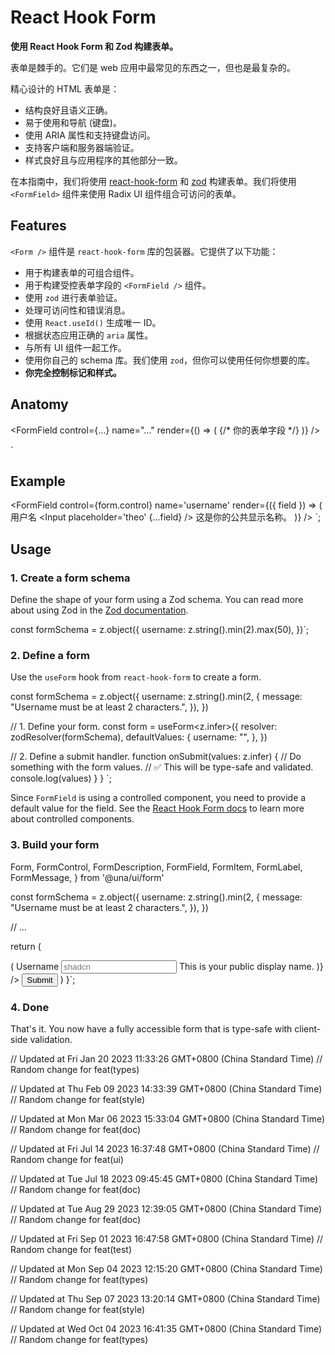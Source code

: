 

<Meta of={FormStories} />

<PrimitiveDocsButton docsUrl='https://react-hook-form.com/' />

# React Hook Form

**使用 React Hook Form 和 Zod 构建表单。**

表单是棘手的。它们是 web 应用中最常见的东西之一，但也是最复杂的。

精心设计的 HTML 表单是：

- 结构良好且语义正确。
- 易于使用和导航 (键盘)。
- 使用 ARIA 属性和支持键盘访问。
- 支持客户端和服务器端验证。
- 样式良好且与应用程序的其他部分一致。

在本指南中，我们将使用 [react-hook-form](https://react-hook-form.com/) 和 [zod](https://zod.dev/) 构建表单。我们将使用 `<FormField>` 组件来使用 Radix UI 组件组合可访问的表单。

## Features

`<Form />` 组件是 `react-hook-form` 库的包装器。它提供了以下功能：

- 用于构建表单的可组合组件。
- 用于构建受控表单字段的 `<FormField />` 组件。
- 使用 `zod` 进行表单验证。
- 处理可访问性和错误消息。
- 使用 `React.useId()` 生成唯一 ID。
- 根据状态应用正确的 `aria` 属性。
- 与所有 UI 组件一起工作。
- 使用你自己的 schema 库。我们使用 `zod`，但你可以使用任何你想要的库。
- **你完全控制标记和样式。**

## Anatomy

  <FormField
    control={...}
    name="..."
    render={() => (
      <FormItem>
        <FormLabel />
        <FormControl>
          {/* 你的表单字段 */}
        </FormControl>
        <FormDescription />
        <FormMessage />
      </FormItem>
    )}
  />
</Form>`

<Source code={anatomyCode} language='tsx' dark />

## Example


<FormField
  control={form.control}
  name='username'
  render={({ field }) => (
    <FormItem>
      <FormLabel>用户名</FormLabel>
      <FormControl>
        <Input placeholder='theo' {...field} />
      </FormControl>
      <FormDescription>这是你的公共显示名称。</FormDescription>
      <FormMessage />
    </FormItem>
  )}
/>
`;

<Source code={exampleCode} language='tsx' dark />

## Usage

### 1. Create a form schema

Define the shape of your form using a Zod schema. You can read more about using Zod in the [Zod documentation](https://zod.dev/).



const formSchema = z.object({
username: z.string().min(2).max(50),
})`;

<Source code={schemaCode} language='ts' dark />

### 2. Define a form

Use the `useForm` hook from `react-hook-form` to create a form.



const formSchema = z.object({
username: z.string().min(2, {
message: "Username must be at least 2 characters.",
}),
})

  // 1. Define your form.
  const form = useForm<z.infer<typeof formSchema>>({
    resolver: zodResolver(formSchema),
    defaultValues: {
      username: "",
    },
  })

// 2. Define a submit handler.
function onSubmit(values: z.infer<typeof formSchema>) {
// Do something with the form values.
// ✅ This will be type-safe and validated.
console.log(values)
}
}
`;

<Source code={formCode} language='tsx' dark />

Since `FormField` is using a controlled component, you need to provide a default value for the field. See the [React Hook Form docs](https://react-hook-form.com/docs/usecontroller) to learn more about controlled components.

### 3. Build your form



  Form,
  FormControl,
  FormDescription,
  FormField,
  FormItem,
  FormLabel,
  FormMessage,
} from '@una/ui/form'

const formSchema = z.object({
username: z.string().min(2, {
message: "Username must be at least 2 characters.",
}),
})

  // ...

return (

<Form {...form}>
  <form onSubmit={form.handleSubmit(onSubmit)} className='space-y-8'>
    <FormField
      control={form.control}
      name='username'
      render={({ field }) => (
        <FormItem>
          <FormLabel>Username</FormLabel>
          <FormControl>
            <Input placeholder='shadcn' {...field} />
          </FormControl>
          <FormDescription>This is your public display name.</FormDescription>
          <FormMessage />
        </FormItem>
      )}
    />
    <Button type='submit'>Submit</Button>
  </form>
</Form>
) }`;

<Source code={buildCode} language='tsx' dark format />

### 4. Done

That's it. You now have a fully accessible form that is type-safe with client-side validation.

<Canvas of={FormStories.Default} />

// Updated at Fri Jan 20 2023 11:33:26 GMT+0800 (China Standard Time)
// Random change for feat(types)

// Updated at Thu Feb 09 2023 14:33:39 GMT+0800 (China Standard Time)
// Random change for feat(style)

// Updated at Mon Mar 06 2023 15:33:04 GMT+0800 (China Standard Time)
// Random change for feat(doc)

// Updated at Fri Jul 14 2023 16:37:48 GMT+0800 (China Standard Time)
// Random change for feat(ui)

// Updated at Tue Jul 18 2023 09:45:45 GMT+0800 (China Standard Time)
// Random change for feat(doc)

// Updated at Tue Aug 29 2023 12:39:05 GMT+0800 (China Standard Time)
// Random change for feat(doc)

// Updated at Fri Sep 01 2023 16:47:58 GMT+0800 (China Standard Time)
// Random change for feat(test)

// Updated at Mon Sep 04 2023 12:15:20 GMT+0800 (China Standard Time)
// Random change for feat(types)

// Updated at Thu Sep 07 2023 13:20:14 GMT+0800 (China Standard Time)
// Random change for feat(style)

// Updated at Wed Oct 04 2023 16:41:35 GMT+0800 (China Standard Time)
// Random change for feat(types)
